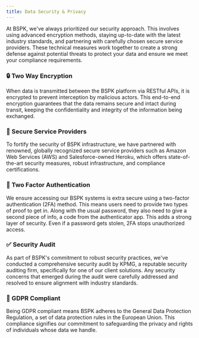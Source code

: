 ```yaml
---
title: Data Security & Privacy
---
```


At BSPK, we've always prioritized our security approach. This involves using advanced encryption methods, staying up-to-date with the latest industry standards, and partnering with carefully chosen secure service providers. These technical measures work together to create a strong defense against potential threats to protect your data and ensure we meet your compliance requirements.

### 🔒 Two Way Encryption 

When data is transmitted between the BSPK platform via RESTful APIs, it is encrypted to prevent interception by malicious actors. This end-to-end encryption guarantees that the data remains secure and intact during transit, keeping the confidentiality and integrity of the information being exchanged.

### 🏢 Secure Service Providers 

To fortify the security of BSPK infrastructure, we have partnered with renowned, globally recognized secure service providers such as Amazon Web Services (AWS) and Salesforce-owned Heroku, which offers state-of-the-art security measures, robust infrastructure, and compliance certifications.

### 🔐 Two Factor Authentication 

We ensure accessing our BSPK systems is extra secure using a two-factor authentication (2FA) method. This means users need to provide two types of proof to get in. Along with the usual password, they also need to give a second piece of info, a code from the authenticator app. This adds a strong layer of security. Even if a password gets stolen, 2FA stops unauthorized access.

### ✅ Security Audit 

As part of BSPK's commitment to robust security practices, we've conducted a comprehensive security audit by KPMG, a reputable security auditing firm, specifically for one of our client solutions. Any security concerns that emerged during the audit were carefully addressed and resolved to ensure alignment with industry standards.

### 🔏 GDPR Compliant 

Being GDPR compliant means BSPK adheres to the General Data Protection Regulation, a set of data protection rules in the European Union. This compliance signifies our commitment to safeguarding the privacy and rights of individuals whose data we handle.
